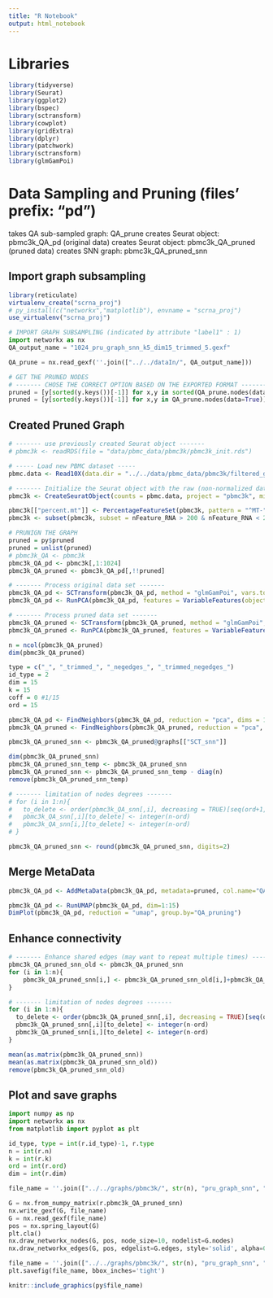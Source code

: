 ```yaml
---
title: "R Notebook"
output: html_notebook
---
```


# Libraries
```r
library(tidyverse)
library(Seurat)
library(ggplot2)
library(bspec)
library(sctransform)
library(cowplot)
library(gridExtra)
library(dplyr)
library(patchwork)
library(sctransform)
library(glmGamPoi)
```

# Data Sampling and Pruning (files' prefix: "pd")
takes QA sub-sampled graph:   QA_prune
creates Seurat object:        pbmc3k_QA_pd        (original data)
creates Seurat object:        pbmc3k_QA_pruned    (pruned data)
creates SNN graph:            pbmc3k_QA_pruned_snn

## Import graph subsampling
```r
library(reticulate)
virtualenv_create("scrna_proj")
# py_install(c("networkx","matplotlib"), envname = "scrna_proj")
use_virtualenv("scrna_proj")
```

```python
# IMPORT GRAPH SUBSAMPLING (indicated by attribute "label1" : 1)
import networkx as nx
QA_output_name = "1024_pru_graph_snn_k5_dim15_trimmed_5.gexf"

QA_prune = nx.read_gexf(''.join(["../../dataIn/", QA_output_name]))
```

```python
# GET THE PRUNED NODES
# ------- CHOSE THE CORRECT OPTION BASED ON THE EXPORTED FORMAT -------
pruned = [y[sorted(y.keys())[-1]] for x,y in sorted(QA_prune.nodes(data=True))]
pruned = [y[sorted(y.keys())[-1]] for x,y in QA_prune.nodes(data=True)]
```

## Created Pruned Graph
```r
# ------- use previously created Seurat object -------
# pbmc3k <- readRDS(file = "data/pbmc_data/pbmc3k/pbmc3k_init.rds")

# ----- Load new PBMC dataset -----
pbmc.data <- Read10X(data.dir = "../../data/pbmc_data/pbmc3k/filtered_gene_bc_matrices/hg19/")

# ------- Initialize the Seurat object with the raw (non-normalized data) -------
pbmc3k <- CreateSeuratObject(counts = pbmc.data, project = "pbmc3k", min.cells = 3, min.features = 200)

pbmc3k[["percent.mt"]] <- PercentageFeatureSet(pbmc3k, pattern = "^MT-")
pbmc3k <- subset(pbmc3k, subset = nFeature_RNA > 200 & nFeature_RNA < 2500 & percent.mt < 5)

# PRUNIGN THE GRAPH
pruned = py$pruned
pruned = unlist(pruned)
# pbmc3k_QA <- pbmc3k
pbmc3k_QA_pd <- pbmc3k[,1:1024]
pbmc3k_QA_pruned <- pbmc3k_QA_pd[,!!pruned]

# ------- Process original data set -------
pbmc3k_QA_pd <- SCTransform(pbmc3k_QA_pd, method = "glmGamPoi", vars.to.regress = "percent.mt", verbose = FALSE)
pbmc3k_QA_pd <- RunPCA(pbmc3k_QA_pd, features = VariableFeatures(object = pbmc3k_QA_pd))

# ------- Process pruned data set -------
pbmc3k_QA_pruned <- SCTransform(pbmc3k_QA_pruned, method = "glmGamPoi", vars.to.regress = "percent.mt", verbose = FALSE)
pbmc3k_QA_pruned <- RunPCA(pbmc3k_QA_pruned, features = VariableFeatures(object = pbmc3k_QA_pruned))

n = ncol(pbmc3k_QA_pruned)
dim(pbmc3k_QA_pruned)

type = c("_", "_trimmed_", "_negedges_", "_trimmed_negedges_")
id_type = 2
dim = 15
k = 15
coff = 0 #1/15
ord = 15

pbmc3k_QA_pd <- FindNeighbors(pbmc3k_QA_pd, reduction = "pca", dims = 1:dim, k.param=k, compute.SNN=TRUE) #prune.SNN=coff
pbmc3k_QA_pruned <- FindNeighbors(pbmc3k_QA_pruned, reduction = "pca", dims = 1:dim, k.param=k, compute.SNN=TRUE) #prune.SNN=coff

pbmc3k_QA_pruned_snn <- pbmc3k_QA_pruned@graphs[["SCT_snn"]]

dim(pbmc3k_QA_pruned_snn)
pbmc3k_QA_pruned_snn_temp <- pbmc3k_QA_pruned_snn
pbmc3k_QA_pruned_snn <- pbmc3k_QA_pruned_snn_temp - diag(n)
remove(pbmc3k_QA_pruned_snn_temp)

# ------- limitation of nodes degrees -------
# for (i in 1:n){
#   to_delete <- order(pbmc3k_QA_snn[,i], decreasing = TRUE)[seq(ord+1,n,1)]
#   pbmc3k_QA_snn[,i][to_delete] <- integer(n-ord)
#   pbmc3k_QA_snn[i,][to_delete] <- integer(n-ord)
# }

pbmc3k_QA_pruned_snn <- round(pbmc3k_QA_pruned_snn, digits=2)
```

## Merge MetaData
```r
pbmc3k_QA_pd <- AddMetaData(pbmc3k_QA_pd, metadata=pruned, col.name="QA_pruning")
```

```r
pbmc3k_QA_pd <- RunUMAP(pbmc3k_QA_pd, dim=1:15)
DimPlot(pbmc3k_QA_pd, reduction = "umap", group.by="QA_pruning")
```

## Enhance connectivity
```r
# ------- Enhance shared edges (may want to repeat multiple times) -------
pbmc3k_QA_pruned_snn_old <- pbmc3k_QA_pruned_snn
for (i in 1:n){
    pbmc3k_QA_pruned_snn[i,] <- pbmc3k_QA_pruned_snn_old[i,]+pbmc3k_QA_pruned_snn_old[,i]
}
```

```r
# ------- limitation of nodes degrees -------
for (i in 1:n){
  to_delete <- order(pbmc3k_QA_pruned_snn[,i], decreasing = TRUE)[seq(ord+1,n,1)]
  pbmc3k_QA_pruned_snn[,i][to_delete] <- integer(n-ord)
  pbmc3k_QA_pruned_snn[i,][to_delete] <- integer(n-ord)
}
```

```r
mean(as.matrix(pbmc3k_QA_pruned_snn))
mean(as.matrix(pbmc3k_QA_pruned_snn_old))
remove(pbmc3k_QA_pruned_snn_old)
```


## Plot and save graphs
```python
import numpy as np
import networkx as nx
from matplotlib import pyplot as plt

id_type, type = int(r.id_type)-1, r.type
n = int(r.n)
k = int(r.k)
ord = int(r.ord)
dim = int(r.dim)

file_name = ''.join(["../../graphs/pbmc3k/", str(n), "pru_graph_snn", "_k", str(k), "_dim", str(dim), type[id_type], str(ord), ".gexf"])

G = nx.from_numpy_matrix(r.pbmc3k_QA_pruned_snn)
nx.write_gexf(G, file_name)
G = nx.read_gexf(file_name)
pos = nx.spring_layout(G)
plt.cla()
nx.draw_networkx_nodes(G, pos, node_size=10, nodelist=G.nodes)
nx.draw_networkx_edges(G, pos, edgelist=G.edges, style='solid', alpha=0.5, width=1)

file_name = ''.join(["../../graphs/pbmc3k/", str(n), "pru_graph_snn", "_k", str(k), "_dim", str(dim), type[id_type], str(ord), ".png"])
plt.savefig(file_name, bbox_inches='tight')
```

```r
knitr::include_graphics(py$file_name)
```

